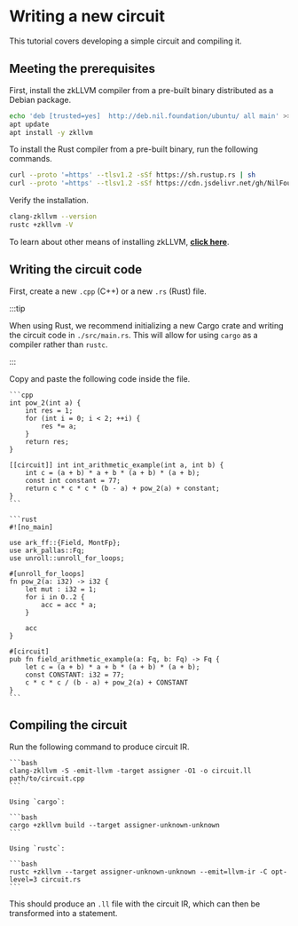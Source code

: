 
# Writing a new circuit

This tutorial covers developing a simple circuit and compiling it.

## Meeting the prerequisites

First, install the zkLLVM compiler from a pre-built binary distributed as a Debian package.

```bash
echo 'deb [trusted=yes]  http://deb.nil.foundation/ubuntu/ all main' >>/etc/apt/sources.list
apt update
apt install -y zkllvm
```

To install the Rust compiler from a pre-built binary, run the following commands.

```bash
curl --proto '=https' --tlsv1.2 -sSf https://sh.rustup.rs | sh
curl --proto '=https' --tlsv1.2 -sSf https://cdn.jsdelivr.net/gh/NilFoundation/zkllvm@master/rslang-installer.py | python - --channel nightly
```

Verify the installation.

```bash
clang-zkllvm --version
rustc +zkllvm -V
```

To learn about other means of installing zkLLVM, [**click here**](../../../zkllvm/getting-started/installation#building-from-sources).

## Writing the circuit code

First, create a new `.cpp` (C++) or a new `.rs` (Rust) file. 

:::tip

When using Rust, we recommend initializing a new Cargo crate and writing the circuit code in `./src/main.rs`. This will allow for using `cargo` as a compiler rather than `rustc`.

:::

Copy and paste the following code inside the file.

<Tabs groupId='language'>
  <TabItem value='cpp' label='C++'>

    ```cpp
    int pow_2(int a) {
        int res = 1;
        for (int i = 0; i < 2; ++i) {
            res *= a;
        }
        return res;
    }

    [[circuit]] int int_arithmetic_example(int a, int b) {
        int c = (a + b) * a + b * (a + b) * (a + b);
        const int constant = 77;
        return c * c * c * (b - a) + pow_2(a) + constant;
    }
    ```

  </TabItem>
  <TabItem value='rust' label='Rust'>

    ```rust
    #![no_main]

    use ark_ff::{Field, MontFp};
    use ark_pallas::Fq;
    use unroll::unroll_for_loops;

    #[unroll_for_loops]
    fn pow_2(a: i32) -> i32 {
        let mut : i32 = 1;
        for i in 0..2 {
            acc = acc * a;
        }

        acc
    }

    #[circuit]
    pub fn field_arithmetic_example(a: Fq, b: Fq) -> Fq {
        let c = (a + b) * a + b * (a + b) * (a + b);
        const CONSTANT: i32 = 77;
        c * c * c / (b - a) + pow_2(a) + CONSTANT
    }
    ```

  </TabItem>
</Tabs>

## Compiling the circuit

Run the following command to produce circuit IR.

<Tabs groupId='language'>
  <TabItem value='cpp' label='C++'>

    ```bash
    clang-zkllvm -S -emit-llvm -target assigner -O1 -o circuit.ll path/to/circuit.cpp
    ```

  </TabItem>
  <TabItem value='rust' label='Rust'>

    Using `cargo`:

    ```bash
    cargo +zkllvm build --target assigner-unknown-unknown
    ```

    Using `rustc`:

    ```bash
    rustc +zkllvm --target assigner-unknown-unknown --emit=llvm-ir -C opt-level=3 circuit.rs 
    ```

  </TabItem>
</Tabs>

This should produce an `.ll` file with the circuit IR, which can then be transformed into a statement.